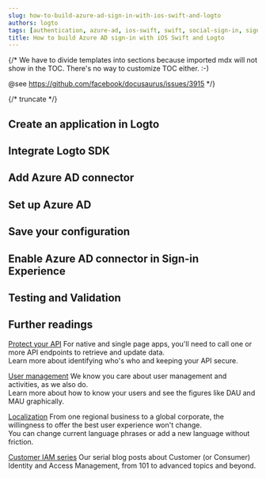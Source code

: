 ```yaml
---
slug: how-to-build-azure-ad-sign-in-with-ios-swift-and-logto
authors: logto
tags: [authentication, azure-ad, ios-swift, swift, social-sign-in, sign-in, login]
title: How to build Azure AD sign-in with iOS Swift and Logto
---
```


{/*
  We have to divide templates into sections because imported mdx will not show in the TOC.
  There's no way to customize TOC either. :-)

  @see https://github.com/facebook/docusaurus/issues/3915
*/}



{/* truncate */}

<Intro connector={connector} sdk="iOS Swift" link="https://developer.apple.com/ios/ " />

## Create an application in Logto

<CreateApplication type="Native app" framework="iOS(Swift)" />

## Integrate Logto SDK

<IntegrateSdk />

## Add Azure AD connector

<AddSocialConnector connector={connector} />

## Set up Azure AD

<ConnectorGuide />

## Save your configuration

<SaveYourConfiguration connector={connector} />

## Enable Azure AD connector in Sign-in Experience

<EnableSocialConnector connector={connector} />

## Testing and Validation

<TestingAndValidation connector={connector} sdk="iOS Swift" />

## Further readings

[Protect your API](/authorization/api-resources/protect-your-api) For native and single page apps, you'll need to call one or more API endpoints to retrieve and update data.<br/>
Learn more about identifying who's who and keeping your API secure.

[User management](/user-management) We know you care about user management and activities, as we also do.<br/>
Learn more about how to know your users and see the figures like DAU and MAU graphically.

[Localization](/customization/localized-languages) From one regional business to a global corporate, the willingness to offer the best user experience won't change.<br/>
You can change current language phrases or add a new language without friction.

[Customer IAM series](https://blog.logto.io/ciam-101-intro-authn-sso) Our serial blog posts about Customer (or Consumer) Identity and Access Management, from 101 to advanced topics and beyond.
